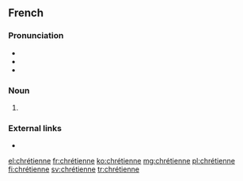 ==French==

===Pronunciation===
* {{IPA|/kʁetjɛn/|lang=fr}}
* {{rhymes|ɛn|lang=fr}}
* {{homophones|chrétienne|lang=fr}}

===Noun===
{{fr-noun|f|m=chrétien}}

# {{feminine of|chrétien|lang=fr}}

===External links===
* {{R:TLFi}}

[[el:chrétienne]]
[[fr:chrétienne]]
[[ko:chrétienne]]
[[mg:chrétienne]]
[[pl:chrétienne]]
[[fi:chrétienne]]
[[sv:chrétienne]]
[[tr:chrétienne]]